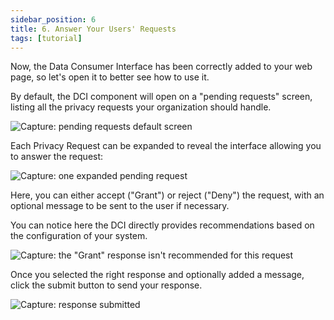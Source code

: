 ```yaml
---
sidebar_position: 6
title: 6. Answer Your Users' Requests
tags: [tutorial]
---
```


Now, the Data Consumer Interface has been correctly added to your web page, so let's open it to better see how to use it.

By default, the DCI component will open on a "pending requests" screen, listing all the privacy requests your organization should handle.

![Capture: pending requests default screen](/img/captures/dci-pending-requests-01.png)

Each Privacy Request can be expanded to reveal the interface allowing you to answer the request:

![Capture: one expanded pending request](/img/captures/dci-pending-requests-02.png)

Here, you can either accept ("Grant") or reject ("Deny") the request, with an optional message to be sent to the user if necessary.

You can notice here the DCI directly provides recommendations based on the configuration of your system.

![Capture: the "Grant" response isn't recommended for this request](/img/captures/dci-pending-requests-not-recommended.png)

Once you selected the right response and optionally added a message, click the submit button to send your response.

![Capture: response submitted](/img/captures/dci-pending-requests-submitted.png)
